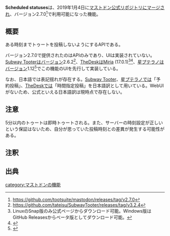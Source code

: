 {{infobox feature
| Name      = Scheduled statuses(予約投稿/時間指定投稿)
| Version   = 2.7.0
| Endpoint  = GET /api/v1/scheduled_statuses (一覧の取得)
| Available = 全てのインスタンス
| Link      = [https://github.com/tootsuite/mastodon/releases/tag/v2.7.0 実装されたリリース]
}}'''Scheduled statuses'''は、2019年1月4日に[[マストドン公式リポジトリ]]にマージされ、バージョン2.7.0<ref>https://github.com/tootsuite/mastodon/releases/tag/v2.7.0</ref>で利用可能になった機能。
==概要==
ある時刻までトゥートを投稿しないようにするAPIである。

バージョン2.7.0で提供されたのはAPIのみであり、UIは実装されていない。[[Subway Tooter]]はバージョン2.6.2<ref>https://github.com/tateisu/SubwayTooter/releases/tag/v3.2.4</ref>、[[TheDesk]]はMiria (17.0.1)<ref group="注釈">LinuxのSnap版のみ公式ページからダウンロード可能。Windows版はGitHub Releasesからベータ版としてダウンロード可能。</ref><ref>{{toot|kirishima.cloud|Cutls|101456928378443353}}</ref>、[[星プテラノ]]はバージョン1.12<ref>{{toot|handon.club|pgo|101496897765583816}}</ref>でこの機能のUIを先行して実装している。

なお、日本語では表記揺れが存在する。[[Subway Tooter]]、[[星プテラノ]]では「予約投稿」、[[TheDesk]]では「時間指定投稿」を日本語訳として用いている。WebUIがないため、公式といえる日本語訳は現時点で存在しない。

==注意==
5分以内のトゥートは即時トゥートされる。また、サーバーの時刻設定が正しいという保証はないため、自分が思っていた投稿時刻との差異が発生する可能性がある。
==注釈==
<references group="注釈" />
==出典==
<references />
[[category:マストドンの機能]]